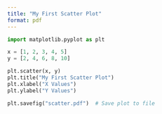 ```yaml
---
title: "My First Scatter Plot"
format: pdf
---
```


```python
import matplotlib.pyplot as plt

x = [1, 2, 3, 4, 5]
y = [2, 4, 6, 8, 10]

plt.scatter(x, y)
plt.title("My First Scatter Plot")
plt.xlabel("X Values")
plt.ylabel("Y Values")

plt.savefig("scatter.pdf")  # Save plot to file
```
